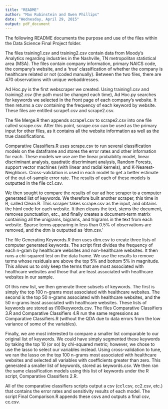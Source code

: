 ```yaml
---
title: "README"
author: "Max Rubinstein and Owen Phillips"
date: "Wednesday, April 29, 2015"
output: pdf_document
---
```


The following README documents the purpose and use of the files within the Data Science Final Project folder.

The files training1.csv and training2.csv contain data from Moody's Analytics regarding industries in the Nashville, TN metropolitan statistical area (MSA). The files contain company information, primary NAICS code, the company's website, and a 'true' classification of whether the company is healthcare related or not (coded manually). Between the two files, there are 470 observations with unique webaddresses. 

Ad Hoc.py is the first webscraper we created. Using training1.csv and training2.csv (the path must be changed each time), Ad Hoc.py searches for keywords we selected in the front page of each company's website. It then returns a csv containing the frequency of each keyword by website. These files are entitled scrape1.csv and scrape2.csv.

The file Merge.R then appends scrape1.csv to scrape2.csv into one file called scrape.csv. After this point, scrape.csv can be used as the primary input for other files, as it contains all the website information as well as the true classifications.

Comparative Classifiers.R uses scrape.csv to run several classification models on the dataframe and stores the error rates and other information for each. These models we use are the linear probability model, linear discriminant analysis, quadratic discriminant analysis, Random Forests, support vector machines (with linear and radial kernels), and K-Nearest-Neighbors. Cross-validation is used in each model to get a better estimate of the out-of-sample error rate. The results of each of these models is outputted in the file cc1.csv.

We then sought to compare the results of our ad hoc scraper to a computer generated list of keywords. We therefore built another scraper, this time in R, called Clean.R. This scraper takes scrape.csv as the input, and obtains the html code for each website. It then cleans the text, stems the document, removes punctuation, etc., and finally creates a document-term matrix containing all the unigrams, bigrams, and trigrams in the text from each website. Sparse terms appearing in less than 0.5% of observations are removed, and the dtm is outputted as 'dtm.csv.'

The file Generating Keywords.R then uses dtm.csv to create three lists of computer generated keywords. The script first divides the frequency of each n-gram by healthcare websites and non-healthcare websites. It then runs a chi-squared test on the data frame. We use the results to remove terms whose residuals are above the top 5% and bottom 5% in magnitude. This allows us to only keep the terms that are most associated with healthcare websites and those that are least associated with healthcare websites in our sample.

Of this new list, we then generate three subsets of keywords. The first is simply the top 100 n-grams most associated with healthcare websites. The second is the top 50 n-grams associated with healthcare websites, and the 50 n-grams least associated with healthcare websites. These lists of keywords are stored as t100keywords.csv. The files Comparative Classifiers 3.R and Comparative Classifiers 4.R run the same regressions as Comparative Classifiers.R (without the QDA due to data errors from the low variance of some of the variables).

Finally, we are most interested to compare a smaller list comparable to our original list of keywords. We could have simply segmented these keywords by taking the top 10 (or so) by chi-squared metric; however, we chose to use the lasso to select our variables instead. Using cross-validation to tune, we ran the lasso on the top 100 n-grams most associated with healthcare websites and selected all variables with coefficients greater than zero. This generated a smaller list of keywords, stored as keywords.csv. We then ran the same classification models using this list of keywords under the R script, Comparative Classifiers 2.R.

All of the comparative classifiers scripts output a csv (cc1.csv, cc2.csv, etc.) that contains the error rates and sensitivity results of each model. The script Final Comparison.R appends these csvs and outputs a final csv, cc.csv.
